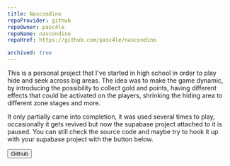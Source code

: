 ```yaml
---
title: Nascondino
repoProvider: github
repoOwner: pasc4le
repoName: nascondino
repoHref: https://github.com/pasc4le/nascondino

archived: true
---
```



This is a personal project that I've started in high school in order to play
hide and seek across big areas. The idea was to make the game dynamic, by
introducing the possibility to collect gold and points, having different
effects that could be activated on the players, shrinking the hiding area
to different zone stages and more.

It only partially came into completion, it was used several times to play,
occasionally it gets revived but now the supabase project attached to it is
paused. You can still check the source code and maybe try to hook it up
with your supabase project with the button below.

<Button type="primary" href="https://github.com/pasc4le/nascondino">
  Github
  <Icon name="mdi:github" is:inline={true} class="h-6 w-6" />
</Button>
